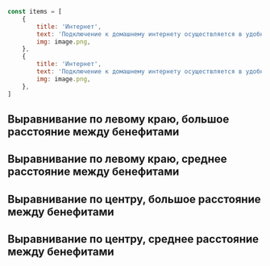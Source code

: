 
```javascript collapse=Демо данные
const items = [
    {
        title: 'Интернет',
        text: 'Подключение к домашнему интернету осуществляется в удобное для вас время по технологиям Ethernet, Docsis.',
        img: image.png,
    },
    {
        title: 'Интернет',
        text: 'Подключение к домашнему интернету осуществляется в удобное для вас время по технологиям Ethernet, Docsis.',
        img: image.png,
    },
]
```

## Выравнивание по левому краю, большое расстояние между бенефитами
<Playground>
    <BenefitsPictures
        items={twoItems}
    />
</Playground>

<Playground>
    <BenefitsPictures
        items={threeItems}
    />
</Playground>

<Playground>
    <BenefitsPictures
        items={fourItems}
    />
</Playground>

## Выравнивание по левому краю, среднее расстояние между бенефитами

<Playground>
    <BenefitsPictures
        gridGap="medium"
        items={twoItems}
    />
</Playground>

<Playground>
    <BenefitsPictures
        gridGap="medium"
        items={threeItems}
    />
</Playground>

<Playground>
    <BenefitsPictures
        gridGap="medium"
        items={fourItems}
    />
</Playground>

## Выравнивание по центру, большое расстояние между бенефитами

<Playground>
    <BenefitsPictures
        hAlign="center"
        items={twoItems}
    />
</Playground>

<Playground>
    <BenefitsPictures
        hAlign="center"
        items={threeItems}
    />
</Playground>

<Playground>
    <BenefitsPictures
        hAlign="center"
        items={fourItems}
    />
</Playground>

## Выравнивание по центру, среднее расстояние между бенефитами

<Playground>
    <BenefitsPictures
        gridGap="medium"
        hAlign="center"
        items={twoItems}
    />
</Playground>

<Playground>
    <BenefitsPictures
        gridGap="medium"
        hAlign="center"
        items={threeItems}
    />
</Playground>

<Playground>
    <BenefitsPictures
        gridGap="medium"
        hAlign="center"
        items={fourItems}
    />
</Playground>
